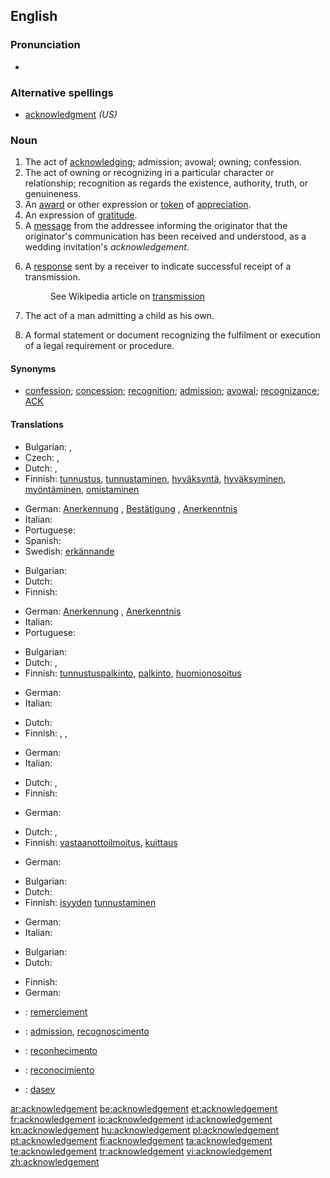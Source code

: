 ==English==

===Pronunciation===
* {{audio|en-us-acknowledgement.ogg|Audio (US)}}

===Alternative spellings===
* [[acknowledgment]] ''(US)''

===Noun===
{{en-noun}}  {{British}}

# The act of [[acknowledge|acknowledging]]; admission; avowal; owning; confession.
# The act of owning or recognizing in a particular character or relationship; recognition as regards the existence, authority, truth, or genuineness.
# An [[award]] or other expression or [[token]] of [[appreciation]].
# An expression of [[gratitude]].
# A [[message]] from the addressee informing the originator that the originator's communication has been received and understood, as a wedding invitation's ''acknowledgement''.
# {{context|Telecommunications|computing|networking}} A [[response]] sent by a receiver to indicate successful receipt of a transmission.
#: See Wikipedia article on [[w:transmission (telecommunications)|transmission]]
# {{context|legal}} The act of a man admitting a child as his own.
# {{context|legal}} A formal statement or document recognizing the fulfilment or execution of a legal requirement or procedure.

====Synonyms====
* [[confession]]; [[concession]]; [[recognition]]; [[admission]]; [[avowal]]; [[recognizance]]; [[ACK]]

====Translations====
{{trans-top|act of acknowledging}}
* Bulgarian: {{t+|bg|признание}},  {{t|bg|потвърждение}}
* Czech: {{t-|cs|uznání|n}}, {{t|cs|přiznání|n}}
* Dutch: {{t+|nl|erkenning}},  {{t+|nl|bekentenis|f}}
* Finnish: [[tunnustus]], [[tunnustaminen]], [[hyväksyntä]], [[hyväksyminen]], [[myöntäminen]], [[omistaminen]]
{{trans-mid}}
* German: [[Anerkennung]] {{f}}, [[Bestätigung]] {{f}}, [[Anerkenntnis]] {{n}}
* Italian: {{t+|it|riconoscimento|m}}
* Portuguese: {{t|pt|reconhecimento|m}}
* Spanish: {{t-|es|reconocimiento|m}}
* Swedish: [[erkännande]]
{{trans-bottom}}

{{trans-top|act of owning or recognizing in a particular character or relationship}}
* Bulgarian: {{t+|bg|признание}}
* Dutch: {{t+|nl|erkenning|f}}
* Finnish: {{t-|fi|tunnustaminen}}
{{trans-mid}}
* German: [[Anerkennung]] {{f}}, [[Anerkenntnis]] {{n}}
* Italian: {{t+|it|riconoscimento|m}}
* Portuguese: {{t|pt|reconhecimento|m}}
{{trans-bottom}}

{{trans-top|award}}
* Bulgarian: {{t+|bg|отличие}}
* Dutch: {{t|nl|toekenning|f}},  {{t+|nl|erkenning|f}}
* Finnish: [[tunnustuspalkinto]], [[palkinto]], [[huomionosoitus]]
{{trans-mid}}
* German: {{t+|de|Anerkennung|f}}
* Italian: {{t+|it|riconoscimento|m}}
{{trans-bottom}}

{{trans-top|expression of thanks}}
* Dutch: {{t|nl|erkentelijkheid|f}}
* Finnish: {{t+|fi|tunnustus}}, {{t+|fi|kiitos}}, {{t-|fi|omistuskirjoitus}}
{{trans-mid}}
* German: {{t+|de|Anerkennung|f}}
* Italian: {{t+|it|riconoscimento|m}}
{{trans-bottom}}

{{trans-top|message informing that the originator's communication has been received and understood}}
* Dutch: {{t|nl|ontvangstbevestiging|f}},  {{t|nl|kwitantie|f}}
* Finnish: {{t+|fi|vastaus}}
{{trans-mid}}
* German: {{t+|de|Quittung|f}}
{{trans-bottom}}

{{trans-top|indication of a successful receipt of a transmission}}
* Dutch: {{t|nl|ontvangstbevestiging|f}},  {{t|nl|kwitantie|f}}
* Finnish: [[vastaanottoilmoitus]], [[kuittaus]]
{{trans-mid}}
* German: {{t+|de|Quittung|f}}
{{trans-bottom}}

{{trans-top|act of a man admitting a child as his own}}
* Bulgarian: {{t|bg|припознаване}}
* Dutch: {{t+|nl|erkenning|f}}
* Finnish: [[isyys|isyyden]] [[tunnustaminen]]
{{trans-mid}}
* German: {{t+|de|Anerkennung|f}}
* Italian: {{t+|it|riconoscimento|m}}
{{trans-bottom}}

{{trans-top|formal statement or document recognizing the fulfilment or execution of a legal requirement or procedure}}
* Bulgarian: {{t|bg|потвърждение}}
* Dutch: {{t+|nl|bevestiging|f}}
{{trans-mid}}
* Finnish: {{t+|fi|todistus}}
* German: {{t+|de|Bestätigung|f}}
{{trans-bottom}}

{{checktrans-top}}
* {{ttbc|French}}: [[remerciement]] {{m}}
* {{ttbc|Interlingua}}: [[admission]], [[recognoscimento]]
{{trans-mid}}
* {{ttbc|Portuguese}}: [[reconhecimento]] {{m}}
* {{ttbc|Spanish}}: [[reconocimiento]] {{m}}
* {{ttbc|Volapük}}: [[dasev]]
{{trans-bottom}}

[[ar:acknowledgement]]
[[be:acknowledgement]]
[[et:acknowledgement]]
[[fr:acknowledgement]]
[[io:acknowledgement]]
[[id:acknowledgement]]
[[kn:acknowledgement]]
[[hu:acknowledgement]]
[[pl:acknowledgement]]
[[pt:acknowledgement]]
[[fi:acknowledgement]]
[[ta:acknowledgement]]
[[te:acknowledgement]]
[[tr:acknowledgement]]
[[vi:acknowledgement]]
[[zh:acknowledgement]]